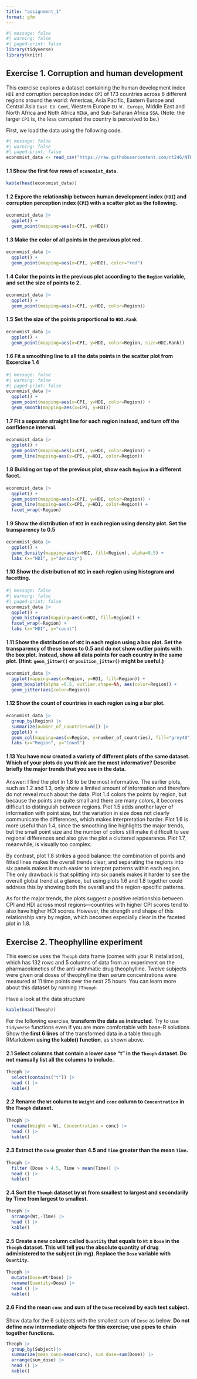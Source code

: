 ```yaml
---
title: "assignment_1"
format: gfm
---
```


```r
#| message: false
#| warning: false
#| paged-print: false
library(tidyverse)
library(knitr)
```

## **Exercise 1. Corruption and human development**

This exercise explores a dataset containing the human development index `HDI` and corruption perception index `CPI` of 173 countries across 6 different regions around the world: Americas, Asia Pacific, Eastern Europe and Central Asia `East EU Cemt`, Western Europe `EU W. Europe`, Middle East and North Africa and Noth Africa `MENA`, and Sub-Saharan Africa `SSA`. (Note: the larger `CPI` is, the less corrupted the country is perceived to be.)

First, we load the data using the following code.

```r
#| message: false
#| warning: false
#| paged-print: false
economist_data <- read_csv("https://raw.githubusercontent.com/nt246/NTRES-6100-data-science/master/datasets/EconomistData.csv")
```

#### **1.1 Show the first few rows of `economist_data`**.

```r
kable(head(economist_data))
```

#### **1.2 Expore the relationship between human development index (`HDI`) and corruption perception index (`CPI`) with a scatter plot as the following.**

```r
economist_data |>
  ggplot() +
  geom_point(mapping=aes(x=CPI, y=HDI))
```

#### **1.3 Make the color of all points in the previous plot red.**

```r
economist_data |>
  ggplot() +
  geom_point(mapping=aes(x=CPI, y=HDI), color="red")
```

#### **1.4 Color the points in the previous plot according to the `Region` variable, and set the size of points to 2.**

```r
economist_data |>
  ggplot() +
  geom_point(mapping=aes(x=CPI, y=HDI, color=Region))
```

#### **1.5 Set the size of the points proportional to `HDI.Rank`**

```r
economist_data |>
  ggplot() +
  geom_point(mapping=aes(x=CPI, y=HDI, color=Region, size=HDI.Rank))
```

#### **1.6 Fit a smoothing line to all the data points in the scatter plot from Excercise 1.4**

```r
#| message: false
#| warning: false
#| paged-print: false
economist_data |>
  ggplot() +
  geom_point(mapping=aes(x=CPI, y=HDI, color=Region)) +
  geom_smooth(mapping=aes(x=CPI, y=HDI))
```

#### **1.7 Fit a separate straight line for each region instead, and turn off the confidence interval.**

```r
economist_data |>
  ggplot() +
  geom_point(mapping=aes(x=CPI, y=HDI, color=Region)) +
  geom_line(mapping=aes(x=CPI, y=HDI, color=Region))
```

#### **1.8 Building on top of the previous plot, show each `Region` in a different facet.**

```r
economist_data |>
  ggplot() +
  geom_point(mapping=aes(x=CPI, y=HDI, color=Region)) +
  geom_line(mapping=aes(x=CPI, y=HDI, color=Region)) +
  facet_wrap(~Region)
```

#### **1.9 Show the distribution of `HDI` in each region using density plot. Set the transparency to 0.5**

```r
economist_data |>
  ggplot() +
  geom_density(mapping=aes(x=HDI, fill=Region), alpha=0.5) +
  labs (x="HDI", y="density")
```

#### **1.10 Show the distribution of `HDI` in each region using histogram and facetting.**

```r
#| message: false
#| warning: false
#| paged-print: false
economist_data |>
  ggplot() +
  geom_histogram(mapping=aes(x=HDI, fill=Region)) +
  facet_wrap(~Region) +
  labs (x="HDI", y="count")
```

#### **1.11 Show the distribution of `HDI` in each region using a box plot. Set the transparency of these boxes to 0.5 and do not show outlier points with the box plot. Instead, show all data points for each country in the same plot. (Hint: `geom_jitter()` or `position_jitter()` might be useful.)**

```r
economist_data |>
  ggplot(mapping=aes(x=Region, y=HDI, fill=Region)) +
  geom_boxplot(alpha =0.5, outlier.shape=NA, aes(color=Region)) +
  geom_jitter(aes(color=Region))
```

#### **1.12 Show the count of countries in each region using a bar plot.**

```r
economist_data |>
  group_by(Region) |>
  summarize(number_of_countries=n()) |>
  ggplot() +
  geom_col(mapping=aes(x=Region, y=number_of_countries), fill="grey40") +
  labs (x="Region", y="Count")
```

#### **1.13 You have now created a variety of different plots of the same dataset. Which of your plots do you think are the most informative? Describe briefly the major trends that you see in the data.**

Answer: I find the plot in 1.8 to be the most informative. The earlier plots, such as 1.2 and 1.3, only show a limited amount of information and therefore do not reveal much about the data. Plot 1.4 colors the points by region, but because the points are quite small and there are many colors, it becomes difficult to distinguish between regions. Plot 1.5 adds another layer of information with point size, but the variation in size does not clearly communicate the differences, which makes interpretation harder. Plot 1.6 is more useful than 1.4, since the smoothing line highlights the major trends, but the small point size and the number of colors still make it difficult to see regional differences and also give the plot a cluttered appearance. Plot 1.7, meanwhile, is visually too complex.

By contrast, plot 1.8 strikes a good balance: the combination of points and fitted lines makes the overall trends clear, and separating the regions into six panels makes it much easier to interpret patterns within each region. The only drawback is that splitting into six panels makes it harder to see the overall global trend at a glance, but using plots 1.6 and 1.8 together could address this by showing both the overall and the region-specific patterns.

As for the major trends, the plots suggest a positive relationship between CPI and HDI across most regions—countries with higher CPI scores tend to also have higher HDI scores. However, the strength and shape of this relationship vary by region, which becomes especially clear in the faceted plot in 1.8.

## **Exercise 2. Theophylline experiment**

This exercise uses the `Theoph` data frame (comes with your R installation), which has 132 rows and 5 columns of data from an experiment on the pharmacokinetics of the anti-asthmatic drug theophylline. Twelve subjects were given oral doses of theophylline then serum concentrations were measured at 11 time points over the next 25 hours. You can learn more about this dataset by running `?Theoph`

Have a look at the data structure

```r
kable(head(Theoph))
```

For the following exercise, **transform the data as instructed**. Try to use `tidyverse` functions even if you are more comfortable with base-R solutions. Show the **first 6 lines** of the transformed data in a table through RMarkdown **using the kable() function**, as shown above.

#### **2.1 Select columns that contain a lower case “t” in the `Theoph` dataset. Do not manually list all the columns to include.**

```r
Theoph |>
  select(contains("t")) |>
  head () |>
  kable()
```

#### **2.2 Rename the `Wt` column to `Weight` and `conc` column to `Concentration` in the `Theoph` dataset.**

```r
Theoph |>
  rename(Weight = Wt, Concentration = conc) |>
  head () |>
  kable()
```

#### **2.3 Extract the `Dose` greater than 4.5 and `Time` greater than the mean `Time`**.

```r
Theoph |>
  filter (Dose > 4.5, Time > mean(Time)) |>
  head () |>
  kable()
```

#### **2.4 Sort the `Theoph` dataset by `Wt` from smallest to largest and secondarily by Time from largest to smallest.**

```r
Theoph |>
  arrange(Wt,-Time) |>
  head () |>
  kable()
```

#### **2.5 Create a new column called `Quantity` that equals to `Wt` x `Dose` in the `Theoph` dataset. This will tell you the absolute quantity of drug administered to the subject (in mg). Replace the `Dose` variable with `Quantity`**.

```r
Theoph |>
  mutate(Dose=Wt*Dose) |>
  rename(Quantity=Dose) |>
  head () |>
  kable()
```

#### **2.6 Find the mean `conc` and sum of the `Dose` received by each test subject.**

Show data for the 6 subjects with the smallest sum of `Dose` as below. **Do not define new intermediate objects for this exercise; use pipes to chain together functions.**

```r
Theoph |>
  group_by(Subject)|>
  summarize(mean_conc=mean(conc), sum_dose=sum(Dose)) |>
  arrange(sum_dose) |>
  head () |>
  kable()
```
